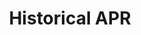 ---
title: Historical APR
description: Get historical APR data for a vault
openapi: GET /vaults/{vault_id}/apr/series
---
